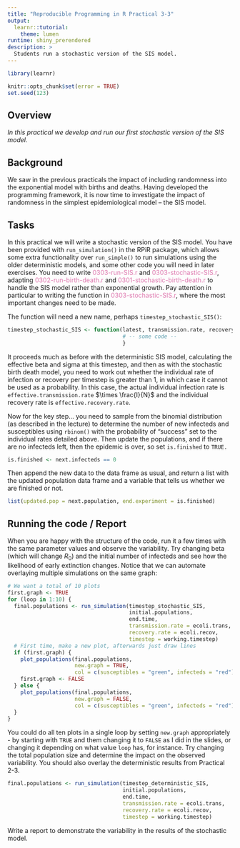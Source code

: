 ```yaml
---
title: "Reproducible Programming in R Practical 3-3"
output: 
  learnr::tutorial:
    theme: lumen
runtime: shiny_prerendered
description: >
  Students run a stochastic version of the SIS model.
---
```


```r
library(learnr)

knitr::opts_chunk$set(error = TRUE)
set.seed(123)
```

## Overview

*In this practical we develop and run our first stochastic version of the SIS model.*

## Background

We saw in the previous practicals the impact of including randomness into the
exponential model with births and deaths. Having developed the programming 
framework, it is now time to investigate the impact of randomness in the 
simplest epidemiological model – the SIS model.

## Tasks

In this practical we will write a stochastic version of the SIS model. You have 
been provided with `run_simulation()` in the RPiR package, which allows some 
extra functionality over `run_simple()` to run simulations using the older
deterministic models, and some other code you will need in later exercises. You 
need to write <span style="color: #de77ae;">0303-run-SIS.r</span> and 
<span style="color: #de77ae;">0303-stochastic-SIS.r</span>, adapting 
<span style="color: #de77ae;">0302-run-birth-death.r</span> and 
<span style="color: #de77ae;">0301-stochastic-birth-death.r</span> to handle the 
SIS model rather than exponential growth. Pay attention in particular to writing 
the function in <span style="color: #de77ae;">0303-stochastic-SIS.r</span>, 
where the most important changes need to be made.

The function will need a new name, perhaps `timestep_stochastic_SIS()`:

```r
timestep_stochastic_SIS <- function(latest, transmission.rate, recovery.rate, timestep) {
                                    # -- some code --
                                    }
```

It proceeds much as before with the deterministic SIS model, calculating the 
effective beta and sigma at this timestep, and then as with the stochastic birth 
death model, you need to work out whether the individual rate of infection or 
recovery per timestep is greater than 1, in which case it cannot be used as a
probability. In this case, the actual individual infection rate is 
`effective.transmission.rate` $\times \frac{I}{N}$ and the individual recovery 
rate is `effective.recovery.rate`.

Now for the key step... you need to sample from the binomial distribution (as 
described in the lecture) to determine the number of new infecteds and 
susceptibles using `rbinom()` with the probability of "success" set to the
individual rates detailed above. Then update the populations, and if there are
no infecteds left, then the epidemic is over, so set `is.finished` to `TRUE.` 

```r
is.finished <- next.infecteds == 0
```

Then append the new data to the data frame as usual, and return a list with the
updated population data frame and a variable that tells us whether we are 
finished or not.

```r
list(updated.pop = next.population, end.experiment = is.finished)
```

## Running the code / Report

When you are happy with the structure of the code, run it a few times with the 
same parameter values and observe the variability. Try changing beta (which will
change $R_0$) and the initial number of infecteds and see how the likelihood of
early extinction changes. Notice that we can automate overlaying multiple 
simulations on the same graph:

```r
# We want a total of 10 plots
first.graph <- TRUE 
for (loop in 1:10) {
  final.populations <- run_simulation(timestep_stochastic_SIS,
                                      initial.populations,
                                      end.time,
                                      transmission.rate = ecoli.trans, 
                                      recovery.rate = ecoli.recov, 
                                      timestep = working.timestep)
  # First time, make a new plot, afterwards just draw lines
  if (first.graph) {
    plot_populations(final.populations,
                     new.graph = TRUE, 
                     col = c(susceptibles = "green", infecteds = "red"))
    first.graph <- FALSE 
  } else {
    plot_populations(final.populations,
                     new.graph = FALSE,
                     col = c(susceptibles = "green", infecteds = "red"))
  }
}
```

You could do all ten plots in a single loop by setting `new.graph` appropriately
- by starting with `TRUE` and them changing it to `FALSE` as I did in the slides,
or changing it depending on what value `loop` has, for instance. Try changing 
the total population size and determine the impact on the observed variability. 
You should also overlay the deterministic results from Practical 2-3. 

```r
final.populations <- run_simulation(timestep_deterministic_SIS, 
                                    initial.populations,
                                    end.time,
                                    transmission.rate = ecoli.trans,
                                    recovery.rate = ecoli.recov, 
                                    timestep = working.timestep)
```

Write a report to demonstrate the variability in the results of the stochastic
model.
